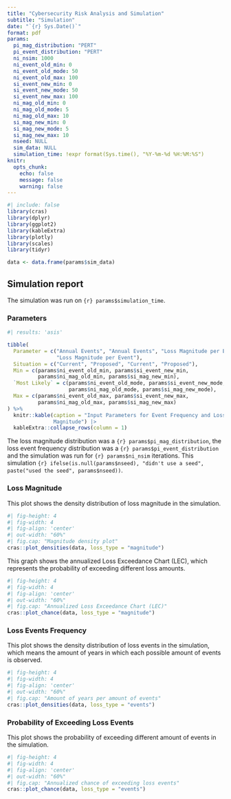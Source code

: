 ```yaml
---
title: "Cybersecurity Risk Analysis and Simulation"
subtitle: "Simulation"
date: "`{r} Sys.Date()`"
format: pdf
params:
  pi_mag_distribution: "PERT"
  pi_event_distribution: "PERT"
  ni_nsim: 1000
  ni_event_old_min: 0
  ni_event_old_mode: 50
  ni_event_old_max: 100
  si_event_new_min: 0
  si_event_new_mode: 50
  si_event_new_max: 100
  ni_mag_old_min: 0
  ni_mag_old_mode: 5
  ni_mag_old_max: 10
  si_mag_new_min: 0
  si_mag_new_mode: 5
  si_mag_new_max: 10
  nseed: NULL
  sim_data: NULL
  simulation_time: !expr format(Sys.time(), "%Y-%m-%d %H:%M:%S")
knitr:
  opts_chunk:
    echo: false
    message: false
    warning: false
---
```


```r
#| include: false
library(cras)
library(dplyr)
library(ggplot2)
library(kableExtra)
library(plotly)
library(scales)
library(tidyr)
```

```r
data <- data.frame(params$sim_data)
```

## Simulation report

The simulation was run on `{r} params$simulation_time`.

### Parameters

```r
#| results: 'asis'

tibble(
  Parameter = c("Annual Events", "Annual Events", "Loss Magnitude per Event",
                "Loss Magnitude per Event"),
  Situation = c("Current", "Proposed", "Current", "Proposed"),
  Min = c(params$ni_event_old_min, params$si_event_new_min,
          params$ni_mag_old_min, params$si_mag_new_min),
  `Most Likely` = c(params$ni_event_old_mode, params$si_event_new_mode,
                    params$ni_mag_old_mode, params$si_mag_new_mode),
  Max = c(params$ni_event_old_max, params$si_event_new_max,
          params$ni_mag_old_max, params$si_mag_new_max)
) %>%
  knitr::kable(caption = "Input Parameters for Event Frequency and Loss
               Magnitude") |>
  kableExtra::collapse_rows(column = 1)
```

The loss magnitude distribution was a `{r} params$pi_mag_distribution`, the loss
event frequency distribution was a `{r} params$pi_event_distribution` and the simulation was run for `{r} params$ni_nsim` iterations.
This simulation `{r} ifelse(is.null(params$nseed), "didn't use a seed", paste("used the seed", params$nseed))`.

### Loss Magnitude

This plot shows the density distribution of loss magnitude in the simulation.

```r
#| fig-height: 4
#| fig-width: 4
#| fig-align: 'center'
#| out-width: "60%"
#| fig.cap: "Magnitude density plot"
cras::plot_densities(data, loss_type = "magnitude")
```

This graph shows the annualized Loss Exceedance Chart (LEC), which represents the probability of exceeding different loss amounts.

```r
#| fig-height: 4
#| fig-width: 4
#| fig-align: 'center'
#| out-width: "60%"
#| fig.cap: "Annualized Loss Exceedance Chart (LEC)"
cras::plot_chance(data, loss_type = "magnitude")
```

### Loss Events Frequency

This plot shows the density distribution of loss events in the simulation, which means the amount of years in which each possible amount of events is observed.

```r
#| fig-height: 4
#| fig-width: 4
#| fig-align: 'center'
#| out-width: "60%"
#| fig.cap: "Amount of years per amount of events"
cras::plot_densities(data, loss_type = "events")
```

### Probability of Exceeding Loss Events

This plot shows the probability of exceeding different amount of events in the simulation.

```r
#| fig-height: 4
#| fig-width: 4
#| fig-align: 'center'
#| out-width: "60%"
#| fig.cap: "Annualized chance of exceeding loss events"
cras::plot_chance(data, loss_type = "events")
```
